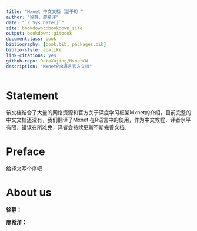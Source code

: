 ```yaml
--- 
title: "Mxnet 中文文档（基于R）"
author: "徐静，廖希洋"
date: "`r Sys.Date()`"
site: bookdown::bookdown_site
output: bookdown::gitbook
documentclass: book
bibliography: [book.bib, packages.bib]
biblio-style: apalike
link-citations: yes
github-repo: DataXujing/MxnetCN
description: "Mxnet的R语言官方文档"
---
```



# Statement{-}

该文档结合了大量的网络资源和官方关于深度学习框架Mxnet的介绍，目前完整的中文文档还没有，我们翻译了Mxnet 在R语言中的使用，作为中文教程，译者水平有限，错误在所难免，译者会持续更新不断完善文档。

# Preface{-}

给译文写个序吧

# About us{-}

**徐静：**

**廖希洋：**


